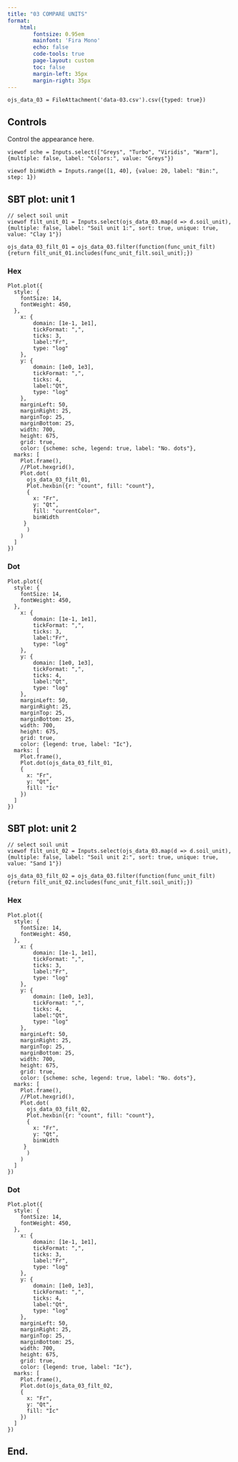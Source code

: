 ---
title: "03 COMPARE UNITS"
format: 
    html:
        fontsize: 0.95em
        mainfont: 'Fira Mono'
        echo: false
        code-tools: true
        page-layout: custom
        toc: false
        margin-left: 35px
        margin-right: 35px
---

```{ojs .hidden}
ojs_data_03 = FileAttachment('data-03.csv').csv({typed: true})
```

::: {.grid}

::: {.g-col-2}

## Controls

Control the appearance here.

```{ojs}
viewof sche = Inputs.select(["Greys", "Turbo", "Viridis", "Warm"], {multiple: false, label: "Colors:", value: "Greys"})

viewof binWidth = Inputs.range([1, 40], {value: 20, label: "Bin:", step: 1})
```

:::

::: {.g-col-5}

## SBT plot: unit 1

```{ojs}
// select soil unit
viewof filt_unit_01 = Inputs.select(ojs_data_03.map(d => d.soil_unit), {multiple: false, label: "Soil unit 1:", sort: true, unique: true, value: "Clay 1"})

ojs_data_03_filt_01 = ojs_data_03.filter(function(func_unit_filt) {return filt_unit_01.includes(func_unit_filt.soil_unit);})
```

::: {.panel-tabset}

### Hex

```{ojs}
Plot.plot({
  style: {
    fontSize: 14,
    fontWeight: 450,
  },
    x: {
        domain: [1e-1, 1e1],
        tickFormat: ",",
        ticks: 3,
        label:"Fr",
        type: "log"
    },
    y: {
        domain: [1e0, 1e3],
        tickFormat: ",",
        ticks: 4,
        label:"Qt",
        type: "log"
    },
    marginLeft: 50,
    marginRight: 25,
    marginTop: 25,
    marginBottom: 25,
    width: 700,
    height: 675,
    grid: true,
    color: {scheme: sche, legend: true, label: "No. dots"},
  marks: [
    Plot.frame(),
    //Plot.hexgrid(),
    Plot.dot(
      ojs_data_03_filt_01,
      Plot.hexbin({r: "count", fill: "count"},
      {
        x: "Fr", 
        y: "Qt",
        fill: "currentColor",
        binWidth
     }
      )
    )
  ]
})
```

### Dot

```{ojs}
Plot.plot({
  style: {
    fontSize: 14,
    fontWeight: 450,
  },
    x: {
        domain: [1e-1, 1e1],
        tickFormat: ",",
        ticks: 3,
        label:"Fr",
        type: "log"
    },
    y: {
        domain: [1e0, 1e3],
        tickFormat: ",",
        ticks: 4,
        label:"Qt",
        type: "log"
    },
    marginLeft: 50,
    marginRight: 25,
    marginTop: 25,
    marginBottom: 25,
    width: 700,
    height: 675,
    grid: true,
    color: {legend: true, label: "Ic"},
  marks: [
    Plot.frame(),
    Plot.dot(ojs_data_03_filt_01,
    {
      x: "Fr", 
      y: "Qt",
      fill: "Ic"
    })
  ]
})
```

:::

:::

::: {.g-col-5}

## SBT plot: unit 2

```{ojs}
// select soil unit
viewof filt_unit_02 = Inputs.select(ojs_data_03.map(d => d.soil_unit), {multiple: false, label: "Soil unit 2:", sort: true, unique: true, value: "Sand 1"})

ojs_data_03_filt_02 = ojs_data_03.filter(function(func_unit_filt) {return filt_unit_02.includes(func_unit_filt.soil_unit);})
```

::: {.panel-tabset}

### Hex

```{ojs}
Plot.plot({
  style: {
    fontSize: 14,
    fontWeight: 450,
  },
    x: {
        domain: [1e-1, 1e1],
        tickFormat: ",",
        ticks: 3,
        label:"Fr",
        type: "log"
    },
    y: {
        domain: [1e0, 1e3],
        tickFormat: ",",
        ticks: 4,
        label:"Qt",
        type: "log"
    },
    marginLeft: 50,
    marginRight: 25,
    marginTop: 25,
    marginBottom: 25,
    width: 700,
    height: 675,
    grid: true,
    color: {scheme: sche, legend: true, label: "No. dots"},
  marks: [
    Plot.frame(),
    //Plot.hexgrid(),
    Plot.dot(
      ojs_data_03_filt_02,
      Plot.hexbin({r: "count", fill: "count"},
      {
        x: "Fr", 
        y: "Qt",
        binWidth
     }
      )
    )
  ]
})
```

### Dot

```{ojs}
Plot.plot({
  style: {
    fontSize: 14,
    fontWeight: 450,
  },
    x: {
        domain: [1e-1, 1e1],
        tickFormat: ",",
        ticks: 3,
        label:"Fr",
        type: "log"
    },
    y: {
        domain: [1e0, 1e3],
        tickFormat: ",",
        ticks: 4,
        label:"Qt",
        type: "log"
    },
    marginLeft: 50,
    marginRight: 25,
    marginTop: 25,
    marginBottom: 25,
    width: 700,
    height: 675,
    grid: true,
    color: {legend: true, label: "Ic"},
  marks: [
    Plot.frame(),
    Plot.dot(ojs_data_03_filt_02,
    {
      x: "Fr", 
      y: "Qt",
      fill: "Ic"
    })
  ]
})
```

:::

:::

:::

## End.